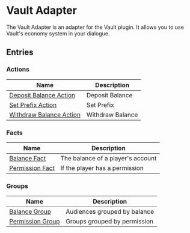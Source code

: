 # Vault Adapter

The Vault Adapter is an adapter for the Vault plugin. It allows you to use Vault's economy system in your dialogue.

## Entries

### Actions

| Name | Description |
| ---- | ----------- |
| [Deposit Balance Action](./entries/action/deposit_balance.mdx) | Deposit Balance |
| [Set Prefix Action](./entries/action/set_prefix.mdx) | Set Prefix |
| [Withdraw Balance Action](./entries/action/withdraw_balance.mdx) | Withdraw Balance |

### Facts

| Name | Description |
| ---- | ----------- |
| [Balance Fact](./entries/fact/balance_fact.mdx) | The balance of a player's account |
| [Permission Fact](./entries/fact/permission_fact.mdx) | If the player has a permission |

### Groups

| Name | Description |
| ---- | ----------- |
| [Balance Group](./entries/group/balance_audience.mdx) | Audiences grouped by balance |
| [Permission Group](./entries/group/permission_group.mdx) | Groups grouped by permission |

